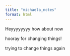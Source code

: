 ```yaml
---
title: "michaela_notes"
format: html
---
```


Heyyyyyyyy
how about now

hooray for changing things!

trying to change things again
